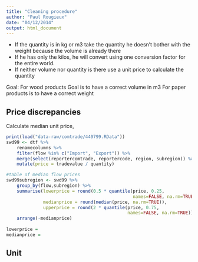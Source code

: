 ```yaml
---
title: "Cleaning procedure"
author: "Paul Rougieux"
date: "04/12/2014"
output: html_document
---
```


* If the quantity is in kg or m3 take the quantity
he doesn't bother with the weight because the volume is already there
* If he has only the kilos, he will convert using one conversion factor for the entire world.
* If neither volume nor quantity is there use a unit price to calculate the quantity

Goal:
For wood products Goal is to have a correct volume in m3
For paper products is to have a correct weight

## Price discrepancies
Calculate median unit price,
```r
print(load("data-raw/comtrade/440799.RData"))
swd99 <- dtf %>% 
    renamecolumns %>%
    filter(flow %in% c("Import", "Export")) %>%
    merge(select(reportercomtrade, reportercode, region, subregion)) %>%
    mutate(price = tradevalue / quantity)

#table of median flow prices
swd99subregion <- swd99 %>% 
    group_by(flow,subregion) %>%
    summarise(lowerprice = round(0.5 * quantile(price, 0.25, 
                                                names=FALSE, na.rm=TRUE)),
              medianprice = round(median(price, na.rm=TRUE)),
              upperprice = round(2 * quantile(price, 0.75,
                                              names=FALSE, na.rm=TRUE))) %>%
    arrange(-medianprice)
 
lowerprice = 
medianprice = 


```


## Unit
